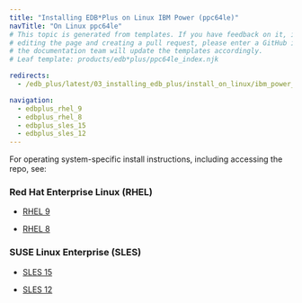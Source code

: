 ```yaml
---
title: "Installing EDB*Plus on Linux IBM Power (ppc64le)"
navTitle: "On Linux ppc64le"
# This topic is generated from templates. If you have feedback on it, instead of
# editing the page and creating a pull request, please enter a GitHub issue and
# the documentation team will update the templates accordingly.
# Leaf template: products/edb*plus/ppc64le_index.njk

redirects:
  - /edb_plus/latest/03_installing_edb_plus/install_on_linux/ibm_power_ppc64le/

navigation:
  - edbplus_rhel_9
  - edbplus_rhel_8
  - edbplus_sles_15
  - edbplus_sles_12
---
```


For operating system-specific install instructions, including accessing the repo, see:

### Red Hat Enterprise Linux (RHEL)

- [RHEL 9](edbplus_rhel_9)

- [RHEL 8](edbplus_rhel_8)

### SUSE Linux Enterprise (SLES)

- [SLES 15](edbplus_sles_15)

- [SLES 12](edbplus_sles_12)
